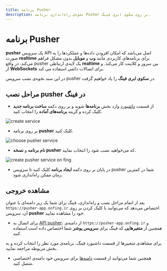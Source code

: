 ```yaml
---
title: برنامه Pusher
description: نحوه‌ی راه‌اندازی برنامه Pusher بر روی سکوی ابری فینگ.
---
```



<Platform>
  <PlatformHead title="برنامه Pusher"  icon="pusher/pusher-original.png" />
</Platform>

# برنامه Pusher

**pusher** یک سرویس API اصل می‌باشد که امکان افزودن داده‌ها و عملکردها را به صورت **realtime** برای برنامه‌های کاربردی مانند **وب** و **موبایل** بدون مشکل فراهم می‌کند. در واقع pusher  یک لایه‌ی ارتباطی **realtime** بین سرور و کلاینت کار می‌کند.
و از **WebSockets** برای اتصالات دائمی استفاده می کند.

در این سند نحوه‌ی نصب سرویس pusher در **سکوی ابری فینگ**  را یاد خواهیم گرفت.

## مراحل نصب pusher در فینگ

- از قسمت [داشبورد](https://cloud.fing.ir) وارد بخش **برنامه‌ها** شوید و بر روی دکمه **ساخت برنامه جدید** کلیک کرده و گزینه **برنامه‌‌های آماده** را انتخاب کنید.

![create service](/images/service-create.jpg)

- بر روی برنامه **pusher** کلیک کنید.

![choose pusher service](/images/service-choose-pusher.jpg)

- **نام برنامه** و **نسخه pusher**  که می‌خواهید نصب شود را انتخاب نمایید.

![create pusher service on fing](/images/service-create-pusher.jpg)

- در پایان بر روی دکمه **ایجاد برنامه** کلیک کنید تا سرویس pusher شما در کمترین زمان ممکن راه‌اندازی شود.

## مشاهده خروجی

بعد از اتمام مراحل نصب و راه‌اندازی، فینگ برای شما یک زیر دامنه‌‌ای‌ با عنوان `https://pusher-app.onfing.ir` اختصاص می‌دهد که می‌توانید با کلیک کردن بر روی آن، سرویس **pusher** خود را مشاهده نمایید.


- برای اتصال به [API pusher](https://pusher.com)، از دامنه‌ی `https://pusher-app.onfing.ir` و همچنین از **متغیرهایی** که فینگ برای **سرویس پوشر**  شما اختصاص داده است استفاده کنید.

برای مشاهد‌ی متغییرها از قسمت داشبورد فینگ، برنامه‌ی مورد نظر را انتخاب کرده و به بخش مربوطه مراجعه نمایید.


- همچنین شما می‌توانید از قسمت [دامنه‌ها](/references/domains) برای سرویس خود دامنه‌ی اختصاصی متصل کنید.
